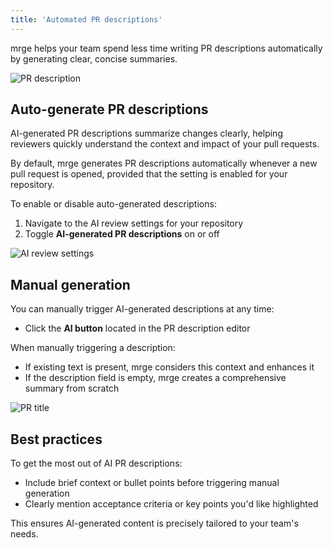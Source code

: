 ```yaml
---
title: 'Automated PR descriptions'
---
```


mrge helps your team spend less time writing PR descriptions automatically by generating clear, concise summaries.

<img
  src="/code-review-platform/images/pr-description.png"
  alt="PR description"
  className="border border-zinc-800 rounded-lg"
/>

## Auto-generate PR descriptions

AI-generated PR descriptions summarize changes clearly, helping reviewers quickly understand the context and impact of your pull requests.

By default, mrge generates PR descriptions automatically whenever a new pull request is opened, provided that the setting is enabled for your repository.

To enable or disable auto-generated descriptions:

1. Navigate to the AI review settings for your repository
2. Toggle **AI-generated PR descriptions** on or off

<img
  src="/code-review-platform/images/ai-review-settings.png"
  alt="AI review settings"
  className="border border-zinc-800 rounded-lg"
/>

## Manual generation

You can manually trigger AI-generated descriptions at any time:

- Click the **AI button** located in the PR description editor

When manually triggering a description:

- If existing text is present, mrge considers this context and enhances it
- If the description field is empty, mrge creates a comprehensive summary from scratch

<img
  src="/code-review-platform/images/ai-pr-title.png"
  alt="PR title"
  className="border border-zinc-800 rounded-lg"
/>

## Best practices

To get the most out of AI PR descriptions:

- Include brief context or bullet points before triggering manual generation
- Clearly mention acceptance criteria or key points you'd like highlighted

This ensures AI-generated content is precisely tailored to your team's needs.
